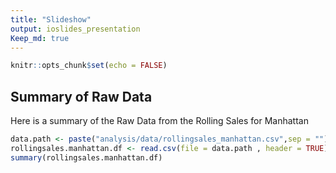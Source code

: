 ```yaml
---
title: "Slideshow"
output: ioslides_presentation
Keep_md: true
---
```


```r
knitr::opts_chunk$set(echo = FALSE)
```

## Summary of Raw Data
Here is a summary of the Raw Data from the Rolling Sales for Manhattan

```r
data.path <- paste("analysis/data/rollingsales_manhattan.csv",sep = "")
rollingsales.manhattan.df <- read.csv(file = data.path , header = TRUE)
summary(rollingsales.manhattan.df)
```
